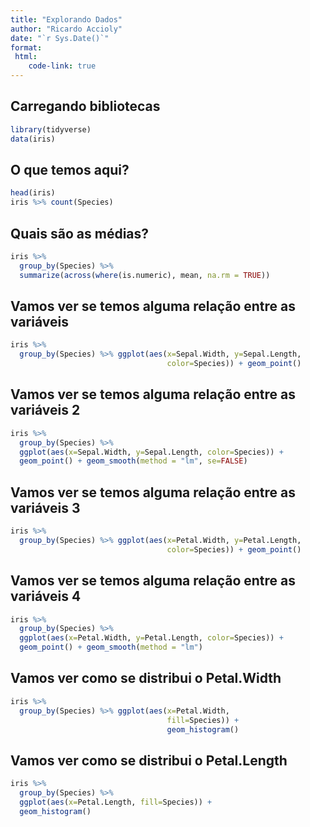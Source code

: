 ```yaml
---
title: "Explorando Dados"
author: "Ricardo Accioly"
date: "`r Sys.Date()`"
format:
 html:
    code-link: true
---
```


## Carregando bibliotecas

```r
library(tidyverse)
data(iris)
```

## O que temos aqui?

```r
head(iris)
iris %>% count(Species)
```

## Quais são as médias?

```r
iris %>% 
  group_by(Species) %>% 
  summarize(across(where(is.numeric), mean, na.rm = TRUE))
```

## Vamos ver se temos alguma relação entre as variáveis

```r
iris %>% 
  group_by(Species) %>% ggplot(aes(x=Sepal.Width, y=Sepal.Length, 
                                   color=Species)) + geom_point()
```

## Vamos ver se temos alguma relação entre as variáveis 2

```r
iris %>% 
  group_by(Species) %>% 
  ggplot(aes(x=Sepal.Width, y=Sepal.Length, color=Species)) +
  geom_point() + geom_smooth(method = "lm", se=FALSE)
```

## Vamos ver se temos alguma relação entre as variáveis 3

```r
iris %>% 
  group_by(Species) %>% ggplot(aes(x=Petal.Width, y=Petal.Length, 
                                   color=Species)) + geom_point()
```

## Vamos ver se temos alguma relação entre as variáveis 4

```r
iris %>% 
  group_by(Species) %>% 
  ggplot(aes(x=Petal.Width, y=Petal.Length, color=Species)) +
  geom_point() + geom_smooth(method = "lm")
```

## Vamos ver como se distribui o Petal.Width

```r
iris %>% 
  group_by(Species) %>% ggplot(aes(x=Petal.Width, 
                                   fill=Species)) + 
                                   geom_histogram()
```

## Vamos ver como se distribui o Petal.Length

```r
iris %>% 
  group_by(Species) %>% 
  ggplot(aes(x=Petal.Length, fill=Species)) + 
  geom_histogram()
```
